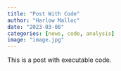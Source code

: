 ```yaml
---
title: "Post With Code"
author: "Harlow Malloc"
date: "2023-03-08"
categories: [news, code, analysis]
image: "image.jpg"
---
```


This is a post with executable code.
